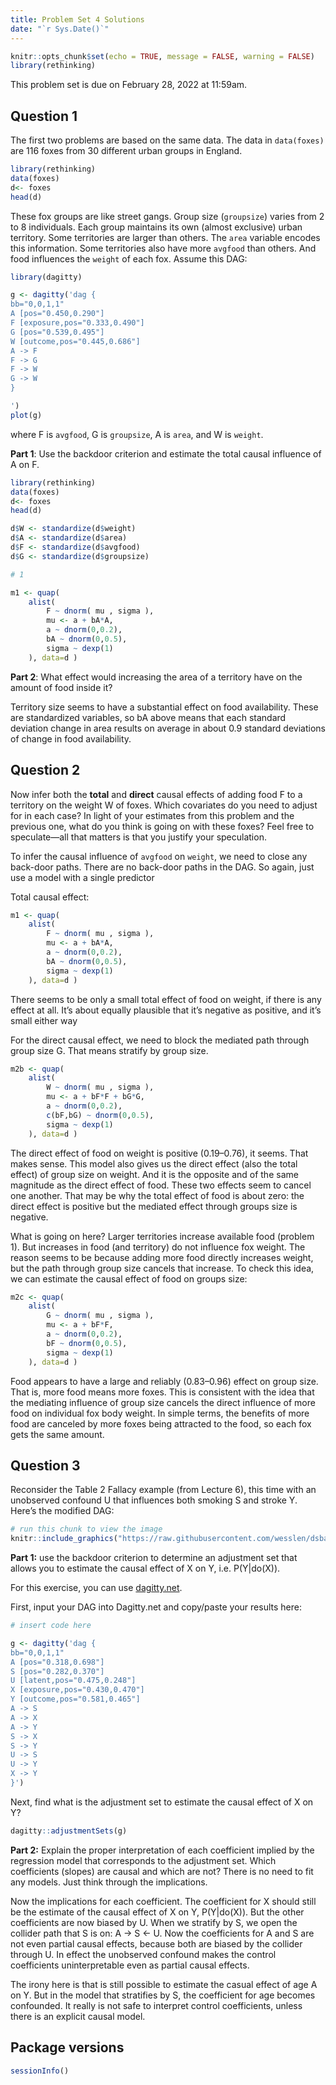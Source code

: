 ```yaml
---
title: Problem Set 4 Solutions
date: "`r Sys.Date()`"
---
```


```r
knitr::opts_chunk$set(echo = TRUE, message = FALSE, warning = FALSE)
library(rethinking)
```

This problem set is due on February 28, 2022 at 11:59am.


## Question 1

The first two problems are based on the same data. The data in `data(foxes)` are 116 foxes from 30 different urban groups in England. 

```r
library(rethinking)
data(foxes)
d<- foxes
head(d)
```

These fox groups are like street gangs. Group size (`groupsize`) varies from 2 to 8 individuals. Each group maintains its own (almost exclusive) urban territory. Some territories are larger than others. The `area` variable encodes this information. Some territories also have more `avgfood` than others. And food influences the `weight` of each fox. Assume this DAG:

```r
library(dagitty)

g <- dagitty('dag {
bb="0,0,1,1"
A [pos="0.450,0.290"]
F [exposure,pos="0.333,0.490"]
G [pos="0.539,0.495"]
W [outcome,pos="0.445,0.686"]
A -> F
F -> G
F -> W
G -> W
}

')
plot(g)
```

where F is `avgfood`, G is `groupsize`, A is `area`, and W is `weight`.

**Part 1**: Use the backdoor criterion and estimate the total causal influence of A on F. 

```r
library(rethinking)
data(foxes)
d<- foxes
head(d)

d$W <- standardize(d$weight)
d$A <- standardize(d$area)
d$F <- standardize(d$avgfood)
d$G <- standardize(d$groupsize)

# 1 

m1 <- quap(
    alist(
        F ~ dnorm( mu , sigma ),
        mu <- a + bA*A,
        a ~ dnorm(0,0.2),
        bA ~ dnorm(0,0.5),
        sigma ~ dexp(1)
    ), data=d )
```

**Part 2**: What effect would increasing the area of a territory have on the amount of food inside it?

Territory size seems to have a substantial effect on food availability. These are standardized variables, so bA above means that each standard deviation change in area results on average in about 0.9 standard deviations of change in food availability.

## Question 2

Now infer both the **total** and **direct** causal effects of adding food F to a territory on the weight W of foxes. Which covariates do you need to adjust for in each case? In light of your estimates from this problem and the previous one, what do you think is going on with these foxes? Feel free to speculate—all that matters is that you justify your speculation.

To infer the causal influence of `avgfood` on `weight`, we need to close any back-door paths. There are no back-door paths in the DAG. So again, just use a model with a single predictor

Total causal effect:

```r
m1 <- quap(
    alist(
        F ~ dnorm( mu , sigma ),
        mu <- a + bA*A,
        a ~ dnorm(0,0.2),
        bA ~ dnorm(0,0.5),
        sigma ~ dexp(1)
    ), data=d )
```

There seems to be only a small total effect of food on weight, if there is any effect at all. It’s about equally plausible that it’s negative as positive, and it’s small either way

For the direct causal effect, we need to block the mediated path through group size G. That means stratify by group size.

```r
m2b <- quap(
    alist(
        W ~ dnorm( mu , sigma ),
        mu <- a + bF*F + bG*G,
        a ~ dnorm(0,0.2),
        c(bF,bG) ~ dnorm(0,0.5),
        sigma ~ dexp(1)
    ), data=d )
```

The direct effect of food on weight is positive (0.19–0.76), it seems. That makes sense. This model also gives us the direct effect (also the total effect) of group size on weight. And it is the opposite and of the same magnitude as the direct effect of food. These two effects seem to cancel one another. That may be why the total effect of food is about zero: the direct effect is positive but the mediated effect through groups size is negative.

What is going on here? Larger territories increase available food (problem 1). But increases in food (and territory) do not influence fox weight. The reason seems to be because adding more food directly increases weight, but the path through group size cancels that increase. To check this idea, we can estimate the causal effect of food on groups size: 

```r
m2c <- quap(
    alist(
        G ~ dnorm( mu , sigma ),
        mu <- a + bF*F,
        a ~ dnorm(0,0.2),
        bF ~ dnorm(0,0.5),
        sigma ~ dexp(1)
    ), data=d )
```

Food appears to have a large and reliably (0.83–0.96) effect on group size. That is, more food means more foxes. This is consistent with the idea that the mediating influence of group size cancels the direct influence of more food on individual fox body weight. In simple terms, the benefits of more food are canceled by more foxes being attracted to the food, so each fox gets the same amount.

## Question 3

Reconsider the Table 2 Fallacy example (from Lecture 6), this time with an unobserved confound U that influences both smoking S and stroke Y. Here’s the modified DAG:

```r
# run this chunk to view the image
knitr::include_graphics("https://raw.githubusercontent.com/wesslen/dsba6010-spring2022/master/static/img/assignments/04-problem-set/04-problem-set-0.png")
```

**Part 1:** use the backdoor criterion to determine an adjustment set that allows you to estimate the causal effect of X on Y, i.e. P(Y|do(X)). 

For this exercise, you can use [dagitty.net](http://www.dagitty.net/dags.html).

First, input your DAG into Dagitty.net and copy/paste your results here:

```r
# insert code here

g <- dagitty('dag {
bb="0,0,1,1"
A [pos="0.318,0.698"]
S [pos="0.282,0.370"]
U [latent,pos="0.475,0.248"]
X [exposure,pos="0.430,0.470"]
Y [outcome,pos="0.581,0.465"]
A -> S
A -> X
A -> Y
S -> X
S -> Y
U -> S
U -> Y
X -> Y
}')
```

Next, find what is the adjustment set to estimate the causal effect of X on Y?

```r
dagitty::adjustmentSets(g)
```

**Part 2:** Explain the proper interpretation of each coefficient implied by the regression model that corresponds to the adjustment set. Which coefficients (slopes) are causal and which are not? There is no need to fit any models. Just think through the implications.

Now the implications for each coefficient. The coefficient for X should still be the estimate of the causal effect of X on Y, P(Y|do(X)). But the other coefficients are now biased by U. When we stratify by S, we open the collider path that S is on: A → S ← U. Now the coefficients for A and S are not even partial causal effects, because both are biased by the collider through U. In effect the unobserved confound makes the control coefficients uninterpretable even as partial causal effects.

The irony here is that is still possible to estimate the casual effect of age A on Y. But in the model that stratifies by S, the coefficient for age becomes confounded. It really is not safe to interpret control coefficients, unless there is an explicit causal model.

## Package versions

```r
sessionInfo()
```